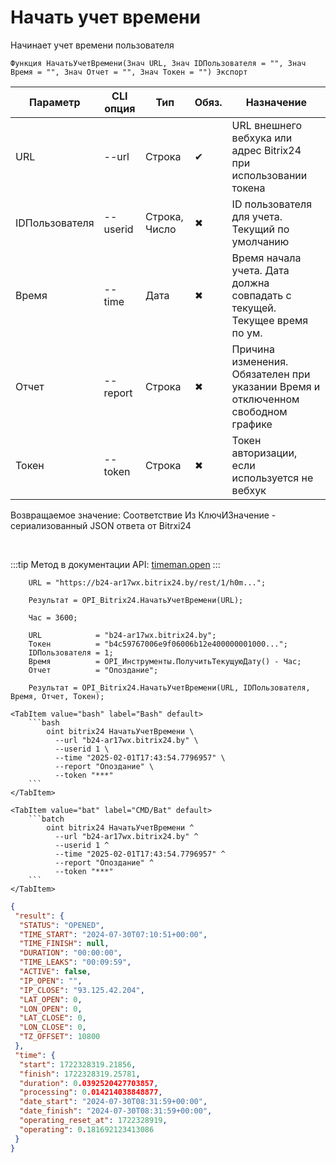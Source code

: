 ﻿---
sidebar_position: 6
---


# Начать учет времени
 Начинает учет времени пользователя



`Функция НачатьУчетВремени(Знач URL, Знач IDПользователя = "", Знач Время = "", Знач Отчет = "", Знач Токен = "") Экспорт`

  | Параметр | CLI опция | Тип | Обяз. | Назначение |
  |-|-|-|-|-|
  | URL | --url | Строка | &#x2714; | URL внешнего вебхука или адрес Bitrix24 при использовании токена |
  | IDПользователя | --userid | Строка, Число | &#x2716; | ID пользователя для учета. Текущий по умолчанию |
  | Время | --time | Дата | &#x2716; | Время начала учета. Дата должна совпадать с текущей. Текущее время по ум. |
  | Отчет | --report | Строка | &#x2716; | Причина изменения. Обязателен при указании Время и отключенном свободном графике |
  | Токен | --token | Строка | &#x2716; | Токен авторизации, если используется не вебхук |

  
  Возвращаемое значение:   Соответствие Из КлючИЗначение - сериализованный JSON ответа от Bitrxi24

<br/>

:::tip
Метод в документации API: [timeman.open](https://dev.1c-bitrix.ru/rest_help/timeman/base/timeman_open.php)
:::
<br/>



```bsl title="Пример использования для 1С:Предприятие/OneScript"
    URL = "https://b24-ar17wx.bitrix24.by/rest/1/h0m...";

    Результат = OPI_Bitrix24.НачатьУчетВремени(URL);

    Час = 3600;

    URL            = "b24-ar17wx.bitrix24.by";
    Токен          = "b4c59767006e9f06006b12e400000001000...";
    IDПользователя = 1;
    Время          = OPI_Инструменты.ПолучитьТекущуюДату() - Час;
    Отчет          = "Опоздание";

    Результат = OPI_Bitrix24.НачатьУчетВремени(URL, IDПользователя, Время, Отчет, Токен);
```
    

 <Tabs>
  
    <TabItem value="bash" label="Bash" default>
        ```bash
            oint bitrix24 НачатьУчетВремени \
              --url "b24-ar17wx.bitrix24.by" \
              --userid 1 \
              --time "2025-02-01T17:43:54.7796957" \
              --report "Опоздание" \
              --token "***"
        ```
    </TabItem>
  
    <TabItem value="bat" label="CMD/Bat" default>
        ```batch
            oint bitrix24 НачатьУчетВремени ^
              --url "b24-ar17wx.bitrix24.by" ^
              --userid 1 ^
              --time "2025-02-01T17:43:54.7796957" ^
              --report "Опоздание" ^
              --token "***"
        ```
    </TabItem>
</Tabs>


```json title="Результат"
{
 "result": {
  "STATUS": "OPENED",
  "TIME_START": "2024-07-30T07:10:51+00:00",
  "TIME_FINISH": null,
  "DURATION": "00:00:00",
  "TIME_LEAKS": "00:09:59",
  "ACTIVE": false,
  "IP_OPEN": "",
  "IP_CLOSE": "93.125.42.204",
  "LAT_OPEN": 0,
  "LON_OPEN": 0,
  "LAT_CLOSE": 0,
  "LON_CLOSE": 0,
  "TZ_OFFSET": 10800
 },
 "time": {
  "start": 1722328319.21856,
  "finish": 1722328319.25781,
  "duration": 0.0392520427703857,
  "processing": 0.014214038848877,
  "date_start": "2024-07-30T08:31:59+00:00",
  "date_finish": "2024-07-30T08:31:59+00:00",
  "operating_reset_at": 1722328919,
  "operating": 0.181692123413086
 }
}
```
